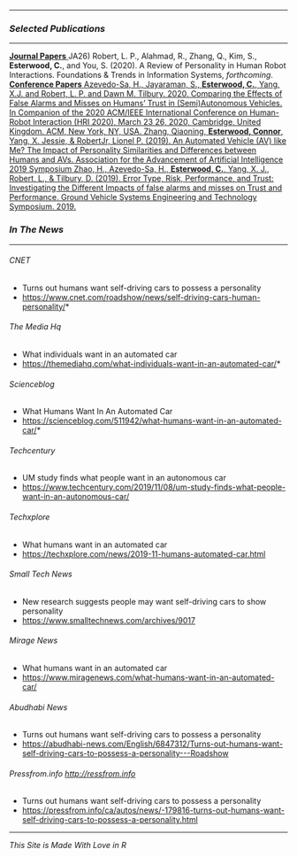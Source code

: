 <link rel="stylesheet" href="styles.css" type="text/css">

<link rel="stylesheet" href="https://cdnjs.cloudflare.com/ajax/libs/font-awesome/4.7.0/css/font-awesome.min.css">

---

### *Selected Publications*

---

<div class="list-group">
  <a href="#" class="list-group-item active">
    **Journal Papers**
  </a>
  <a class="list-group-item">
JA26)  Robert, L. P., Alahmad, R., Zhang, Q., Kim, S., **Esterwood, C.**, and You, S. (2020). A Review of Personality in Human Robot Interactions. Foundations & Trends in Information Systems, *forthcoming*.
<a href="#" class="list-group-item active">
    **Conference Papers**
</a>
  <a href="hdl.handle.net/2027.42/153524" class="list-group-item">
Azevedo-Sa, H., Jayaraman, S., **Esterwood, C.**, Yang, X.J. and Robert, L. P. and Dawn M. Tilbury. 2020. Comparing the Effects of False Alarms and Misses on Humans’ Trust in (Semi)Autonomous Vehicles. In Companion of the 2020 ACM/IEEE International Conference on Human-Robot Interaction (HRI 2020), March 23 26, 2020, Cambridge, United Kingdom. ACM, New York, NY, USA.
  </a>
  <a href="https://www.researchgate.net/publication/335518077_An_Automated_Vehicle_AV_like_Me_The_Impact_of_Personality_Similarities_and_Differences_between_Humans_and_AVs" class="list-group-item">
Zhang, Qiaoning, **Esterwood, Connor**, Yang, X. Jessie, & RobertJr, Lionel P. (2019). An Automated Vehicle (AV) like Me? The Impact of Personality Similarities and Differences between Humans and AVs. Association for the Advancement of Artificial Intelligence 2019 Symposium
</a>
  <a href="https://deepblue.lib.umich.edu/bitstream/handle/2027.42/149648/GVSETS%202019_FinalPaper.pdf?sequence=1&isAllowed=y" class="list-group-item">
Zhao, H., Azevedo-Sa, H., **Esterwood, C.**, Yang, X. J., Robert, L., & Tilbury, D. (2019). Error Type, Risk, Performance, and Trust: Investigating the Different Impacts of false alarms and misses on Trust and Performance. Ground Vehicle Systems Engineering and Technology Symposium. 2019.
</a>
</div>


### *In The News*

---

###### *CNET*

- Turns out humans want self-driving cars to possess a personality
- <https://www.cnet.com/roadshow/news/self-driving-cars-human-personality/>*


###### *The Media Hq*

- What individuals want in an automated car
- <https://themediahq.com/what-individuals-want-in-an-automated-car/>*


###### *Scienceblog*

- What Humans Want In An Automated Car
- <https://scienceblog.com/511942/what-humans-want-in-an-automated-car/>*


###### *Techcentury*

- UM study finds what people want in an autonomous car
- <https://www.techcentury.com/2019/11/08/um-study-finds-what-people-want-in-an-autonomous-car/>


###### *Techxplore*

- What humans want in an automated car
- <https://techxplore.com/news/2019-11-humans-automated-car.html>


###### *Small Tech News*

- New research suggests people may want self-driving cars to show personality
- <https://www.smalltechnews.com/archives/9017>



###### *Mirage News*

- What humans want in an automated car
- <https://www.miragenews.com/what-humans-want-in-an-automated-car/>


###### *Abudhabi News*

- Turns out humans want self-driving cars to possess a personality
- <https://abudhabi-news.com/English/6847312/Turns-out-humans-want-self-driving-cars-to-possess-a-personality---Roadshow>


###### *Pressfrom.info <http://ressfrom.info>*

- Turns out humans want self-driving cars to possess a personality
- <https://pressfrom.info/ca/autos/news/-179816-turns-out-humans-want-self-driving-cars-to-possess-a-personality.html>


---

*This Site is Made With Love in R*

